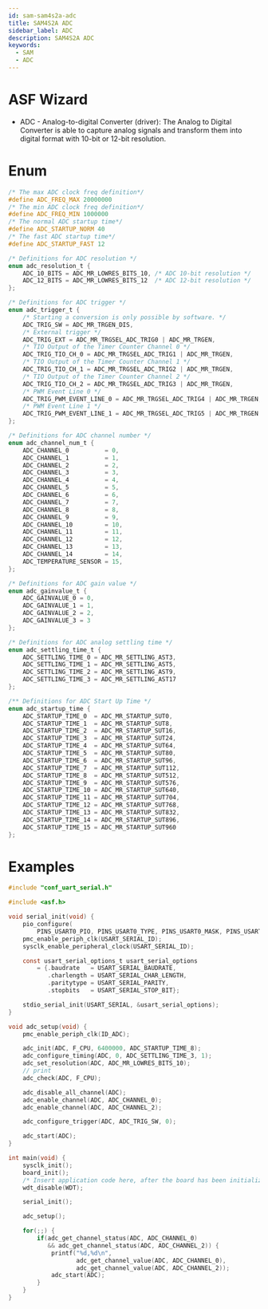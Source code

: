 ```yaml
---
id: sam-sam4s2a-adc
title: SAM4S2A ADC
sidebar_label: ADC
description: SAM4S2A ADC
keywords:
  - SAM
  - ADC
---
```


# ASF Wizard

- ADC - Analog-to-digital Converter (driver): The Analog to Digital Converter is able to capture analog signals and transform them into digital format with 10-bit or 12-bit resolution.

# Enum

```c
/* The max ADC clock freq definition*/
#define ADC_FREQ_MAX 20000000
/* The min ADC clock freq definition*/
#define ADC_FREQ_MIN 1000000
/* The normal ADC startup time*/
#define ADC_STARTUP_NORM 40
/* The fast ADC startup time*/
#define ADC_STARTUP_FAST 12

/* Definitions for ADC resolution */
enum adc_resolution_t {
    ADC_10_BITS = ADC_MR_LOWRES_BITS_10, /* ADC 10-bit resolution */
    ADC_12_BITS = ADC_MR_LOWRES_BITS_12  /* ADC 12-bit resolution */
};

/* Definitions for ADC trigger */
enum adc_trigger_t {
    /* Starting a conversion is only possible by software. */
    ADC_TRIG_SW = ADC_MR_TRGEN_DIS,
    /* External trigger */
    ADC_TRIG_EXT = ADC_MR_TRGSEL_ADC_TRIG0 | ADC_MR_TRGEN,
    /* TIO Output of the Timer Counter Channel 0 */
    ADC_TRIG_TIO_CH_0 = ADC_MR_TRGSEL_ADC_TRIG1 | ADC_MR_TRGEN,
    /* TIO Output of the Timer Counter Channel 1 */
    ADC_TRIG_TIO_CH_1 = ADC_MR_TRGSEL_ADC_TRIG2 | ADC_MR_TRGEN,
    /* TIO Output of the Timer Counter Channel 2 */
    ADC_TRIG_TIO_CH_2 = ADC_MR_TRGSEL_ADC_TRIG3 | ADC_MR_TRGEN,
    /* PWM Event Line 0 */
    ADC_TRIG_PWM_EVENT_LINE_0 = ADC_MR_TRGSEL_ADC_TRIG4 | ADC_MR_TRGEN,
    /* PWM Event Line 1 */
    ADC_TRIG_PWM_EVENT_LINE_1 = ADC_MR_TRGSEL_ADC_TRIG5 | ADC_MR_TRGEN
};

/* Definitions for ADC channel number */
enum adc_channel_num_t {
    ADC_CHANNEL_0          = 0,
    ADC_CHANNEL_1          = 1,
    ADC_CHANNEL_2          = 2,
    ADC_CHANNEL_3          = 3,
    ADC_CHANNEL_4          = 4,
    ADC_CHANNEL_5          = 5,
    ADC_CHANNEL_6          = 6,
    ADC_CHANNEL_7          = 7,
    ADC_CHANNEL_8          = 8,
    ADC_CHANNEL_9          = 9,
    ADC_CHANNEL_10         = 10,
    ADC_CHANNEL_11         = 11,
    ADC_CHANNEL_12         = 12,
    ADC_CHANNEL_13         = 13,
    ADC_CHANNEL_14         = 14,
    ADC_TEMPERATURE_SENSOR = 15,
};

/* Definitions for ADC gain value */
enum adc_gainvalue_t {
    ADC_GAINVALUE_0 = 0,
    ADC_GAINVALUE_1 = 1,
    ADC_GAINVALUE_2 = 2,
    ADC_GAINVALUE_3 = 3
};

/* Definitions for ADC analog settling time */
enum adc_settling_time_t {
    ADC_SETTLING_TIME_0 = ADC_MR_SETTLING_AST3,
    ADC_SETTLING_TIME_1 = ADC_MR_SETTLING_AST5,
    ADC_SETTLING_TIME_2 = ADC_MR_SETTLING_AST9,
    ADC_SETTLING_TIME_3 = ADC_MR_SETTLING_AST17
};

/** Definitions for ADC Start Up Time */
enum adc_startup_time {
    ADC_STARTUP_TIME_0  = ADC_MR_STARTUP_SUT0,
    ADC_STARTUP_TIME_1  = ADC_MR_STARTUP_SUT8,
    ADC_STARTUP_TIME_2  = ADC_MR_STARTUP_SUT16,
    ADC_STARTUP_TIME_3  = ADC_MR_STARTUP_SUT24,
    ADC_STARTUP_TIME_4  = ADC_MR_STARTUP_SUT64,
    ADC_STARTUP_TIME_5  = ADC_MR_STARTUP_SUT80,
    ADC_STARTUP_TIME_6  = ADC_MR_STARTUP_SUT96,
    ADC_STARTUP_TIME_7  = ADC_MR_STARTUP_SUT112,
    ADC_STARTUP_TIME_8  = ADC_MR_STARTUP_SUT512,
    ADC_STARTUP_TIME_9  = ADC_MR_STARTUP_SUT576,
    ADC_STARTUP_TIME_10 = ADC_MR_STARTUP_SUT640,
    ADC_STARTUP_TIME_11 = ADC_MR_STARTUP_SUT704,
    ADC_STARTUP_TIME_12 = ADC_MR_STARTUP_SUT768,
    ADC_STARTUP_TIME_13 = ADC_MR_STARTUP_SUT832,
    ADC_STARTUP_TIME_14 = ADC_MR_STARTUP_SUT896,
    ADC_STARTUP_TIME_15 = ADC_MR_STARTUP_SUT960
};
```

# Examples

```c
#include "conf_uart_serial.h"

#include <asf.h>

void serial_init(void) {
    pio_configure(
        PINS_USART0_PIO, PINS_USART0_TYPE, PINS_USART0_MASK, PINS_USART0_ATTR);
    pmc_enable_periph_clk(USART_SERIAL_ID);
    sysclk_enable_peripheral_clock(USART_SERIAL_ID);

    const usart_serial_options_t usart_serial_options
        = {.baudrate   = USART_SERIAL_BAUDRATE,
           .charlength = USART_SERIAL_CHAR_LENGTH,
           .paritytype = USART_SERIAL_PARITY,
           .stopbits   = USART_SERIAL_STOP_BIT};

    stdio_serial_init(USART_SERIAL, &usart_serial_options);
}

void adc_setup(void) {
    pmc_enable_periph_clk(ID_ADC);

    adc_init(ADC, F_CPU, 6400000, ADC_STARTUP_TIME_8);
    adc_configure_timing(ADC, 0, ADC_SETTLING_TIME_3, 1);
    adc_set_resolution(ADC, ADC_MR_LOWRES_BITS_10);
    // print
    adc_check(ADC, F_CPU);

    adc_disable_all_channel(ADC);
    adc_enable_channel(ADC, ADC_CHANNEL_0);
    adc_enable_channel(ADC, ADC_CHANNEL_2);

    adc_configure_trigger(ADC, ADC_TRIG_SW, 0);

    adc_start(ADC);
}

int main(void) {
    sysclk_init();
    board_init();
    /* Insert application code here, after the board has been initialized. */
    wdt_disable(WDT);

    serial_init();

    adc_setup();

    for(;;) {
        if(adc_get_channel_status(ADC, ADC_CHANNEL_0)
           && adc_get_channel_status(ADC, ADC_CHANNEL_2)) {
            printf("%d,%d\n",
                   adc_get_channel_value(ADC, ADC_CHANNEL_0),
                   adc_get_channel_value(ADC, ADC_CHANNEL_2));
            adc_start(ADC);
        }
    }
}
```
